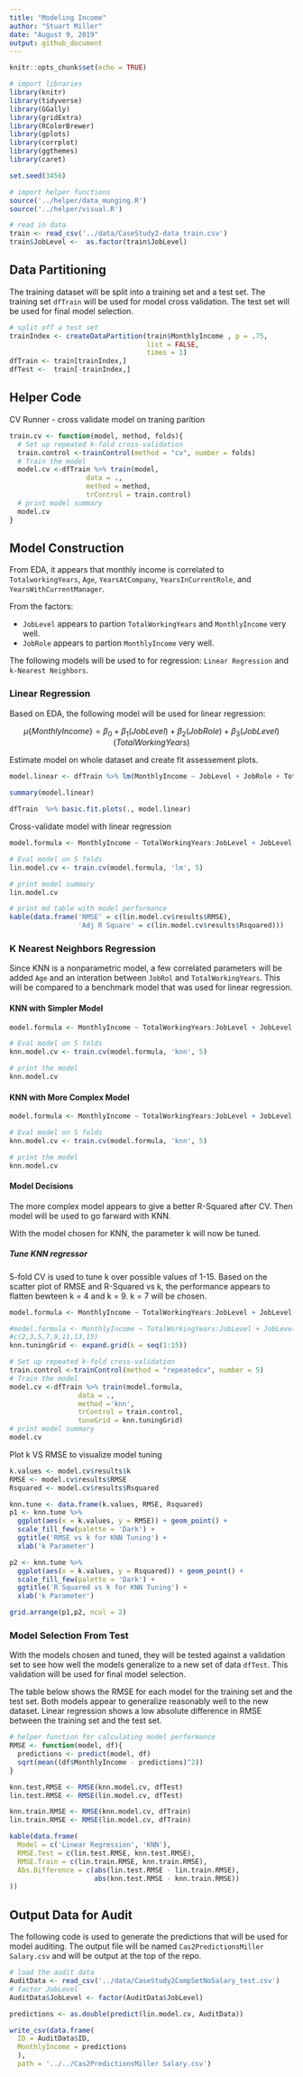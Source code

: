 ```yaml
---
title: "Modeling Income"
author: "Stuart Miller"
date: "August 9, 2019"
output: github_document
---
```


```r
knitr::opts_chunk$set(echo = TRUE)
```

```r


# import libraries
library(knitr)
library(tidyverse)
library(GGally)
library(gridExtra)
library(RColorBrewer)
library(gplots)
library(corrplot)
library(ggthemes)
library(caret)

set.seed(3456)

# import helper functions
source('../helper/data_munging.R')
source('../helper/visual.R')

# read in data
train <- read_csv('../data/CaseStudy2-data_train.csv')
train$JobLevel <-  as.factor(train$JobLevel)
```

## Data Partitioning

The training dataset will be split into a training set and a test set. The training set `dfTrain` will be used for model cross validation. The test set will be used for final model selection.

```r
# split off a test set
trainIndex <- createDataPartition(train$MonthlyIncome , p = .75, 
                                  list = FALSE, 
                                  times = 1)
dfTrain <- train[trainIndex,]
dfTest <-  train[-trainIndex,]
```

## Helper Code

CV Runner - cross validate model on traning parition

```r
train.cv <- function(model, method, folds){
  # Set up repeated k-fold cross-validation
  train.control <-trainControl(method = "cv", number = folds)
  # Train the model
  model.cv <-dfTrain %>% train(model,
                   data = .,
                   method = method,
                   trControl = train.control)
  # print model summary
  model.cv
}
```

## Model Construction

From EDA, it appears that monthly income is correlated to `TotalworkingYears`, `Age`, `YearsAtCompany`, `YearsInCurrentRole`, and `YearsWithCurrentManager`.

From the factors:

* `JobLevel` appears to partion `TotalWorkingYears` and `MonthlyIncome` very well.
* `JobRole` appears to partion `MonthlyIncome` very well.

The following models will be used to for regression: `Linear Regression` and `k-Nearest Neighbors`.

### Linear Regression

Based on EDA, the following model will be used for linear regression:

$$ \mu \lbrace MonthlyIncome \rbrace = \beta_0 + \beta_1 (JobLevel) + \beta_2(JobRole) + \beta_3(JobLevel)(TotalWorkingYears) $$

Estimate model on whole dataset and create fit assessement plots.

```r
model.linear <- dfTrain %>% lm(MonthlyIncome ~ JobLevel + JobRole + TotalWorkingYears:JobLevel, data = .)

summary(model.linear)

dfTrain  %>% basic.fit.plots(., model.linear)
```

Cross-validate model with linear regression

```r

model.formula <- MonthlyIncome ~ TotalWorkingYears:JobLevel + JobLevel + TotalWorkingYears:JobRole

# Eval model on 5 folds
lin.model.cv <- train.cv(model.formula, 'lm', 5)

# print model summary
lin.model.cv

# print md table with model performance
kable(data.frame('RMSE' = c(lin.model.cv$results$RMSE),
                 'Adj R Square' = c(lin.model.cv$results$Rsquared)))
```

### K Nearest Neighbors Regression

Since KNN is a nonparametric model, a few correlated parameters will be added `Age` and an interation between `JobRol` and `TotalWorkingYears`. This will be compared to a benchmark model that was used for linear regression.

#### KNN with Simpler Model

```r
model.formula <- MonthlyIncome ~ TotalWorkingYears:JobLevel + JobLevel + TotalWorkingYears:JobRole

# Eval model on 5 folds
knn.model.cv <- train.cv(model.formula, 'knn', 5)

# print the model
knn.model.cv
```

#### KNN with More Complex Model

```r
model.formula <- MonthlyIncome ~ TotalWorkingYears:JobLevel + JobLevel + JobLevel:Age + TotalWorkingYears:JobRole + JobRole

# Eval model on 5 folds
knn.model.cv <- train.cv(model.formula, 'knn', 5)

# print the model
knn.model.cv
```

#### Model Decisions

The more complex model appears to give a better R-Squared after CV. Then model will be used to go farward with KNN.

With the model chosen for KNN, the parameter k will now be tuned.

##### Tune KNN regressor

5-fold CV is used to tune k over possible values of 1-15. Based on the scatter plot of RMSE and R-Squared vs k, the performance appears to flatten bewteen k = 4 and k = 9. k = 7 will be chosen.

```r
model.formula <- MonthlyIncome ~ TotalWorkingYears:JobLevel + JobLevel + JobLevel:Age + TotalWorkingYears:JobRole + JobRole

#model.formula <- MonthlyIncome ~ TotalWorkingYears:JobLevel + JobLevel + TotalWorkingYears:JobRole
#c(2,3,5,7,9,11,13,15)
knn.tuningGrid <- expand.grid(k = seq(1:15))

# Set up repeated k-fold cross-validation
train.control <-trainControl(method = "repeatedcv", number = 5)
# Train the model
model.cv <-dfTrain %>% train(model.formula,
                 data = .,
                 method ='knn',
                 trControl = train.control,
                 tuneGrid = knn.tuningGrid)
# print model summary
model.cv
```

Plot k VS RMSE to visualize model tuning

```r
k.values <- model.cv$results$k
RMSE <- model.cv$results$RMSE
Rsquared <- model.cv$results$Rsquared

knn.tune <- data.frame(k.values, RMSE, Rsquared)
p1 <- knn.tune %>% 
  ggplot(aes(x = k.values, y = RMSE)) + geom_point() + 
  scale_fill_few(palette = 'Dark') + 
  ggtitle('RMSE vs k for KNN Tuning') +
  xlab('k Parameter')

p2 <- knn.tune %>% 
  ggplot(aes(x = k.values, y = Rsquared)) + geom_point() + 
  scale_fill_few(palette = 'Dark') + 
  ggtitle('R Squared vs k for KNN Tuning') +
  xlab('k Parameter')

grid.arrange(p1,p2, ncol = 2)
```

### Model Selection From Test

With the models chosen and tuned, they will be tested against a validation set to see how well the models generalize to a new set of data `dfTest`. This validation will be used for final model selection.

The table below shows the RMSE for each model for the training set and the test set. Both models appear to generalize reasonably well to the new dataset. Linear regression shows a low absolute difference in RMSE between the training set and the test set.


```r
# helper function for calculating model performance
RMSE <- function(model, df){
  predictions <- predict(model, df)
  sqrt(mean((df$MonthlyIncome - predictions)^2))
}

knn.test.RMSE <- RMSE(knn.model.cv, dfTest)
lin.test.RMSE <- RMSE(lin.model.cv, dfTest)

knn.train.RMSE <- RMSE(knn.model.cv, dfTrain)
lin.train.RMSE <- RMSE(lin.model.cv, dfTrain)

kable(data.frame(
  Model = c('Linear Regression', 'KNN'),
  RMSE.Test = c(lin.test.RMSE, knn.test.RMSE),
  RMSE.Train = c(lin.train.RMSE, knn.train.RMSE),
  Abs.Difference = c(abs(lin.test.RMSE - lin.train.RMSE),
                     abs(knn.test.RMSE - knn.train.RMSE))
))

```

## Output Data for Audit

The following code is used to generate the predictions that will be used for model auditing. The output file will be named `Cas2PredictionsMiller Salary.csv` and will be output at the top of the repo.

```r
# load the audit data
AuditData <- read_csv('../data/CaseStudy2CompSetNoSalary_test.csv')
# factor JobLevel
AuditData$JobLevel <- factor(AuditData$JobLevel)

predictions <- as.double(predict(lin.model.cv, AuditData))

write_csv(data.frame(
  ID = AuditData$ID,
  MonthlyIncome = predictions
  ), 
  path = '../../Cas2PredictionsMiller Salary.csv')

```








